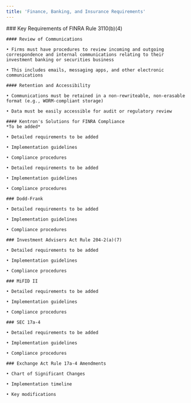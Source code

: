 ```yaml
---
title: 'Finance, Banking, and Insurance Requirements'
---
```


<AccordionGroup>
  <Accordion title="FINRA Rule 3110">
    ### Key Requirements of FINRA Rule 3110(b)(4)

    #### Review of Communications
    
    • Firms must have procedures to review incoming and outgoing correspondence and internal communications relating to their investment banking or securities business
    
    • This includes emails, messaging apps, and other electronic communications

    #### Retention and Accessibility
    
    • Communications must be retained in a non-rewriteable, non-erasable format (e.g., WORM-compliant storage)
    
    • Data must be easily accessible for audit or regulatory review

    #### Kentron's Solutions for FINRA Compliance
    *To be added*
  </Accordion>

  <Accordion title="CFTC Regulation 1.35(a)(1)(iii)">
    
    • Detailed requirements to be added
    
    • Implementation guidelines
    
    • Compliance procedures
  </Accordion>

  <Accordion title="FCA Handbook SYSC 10A.1.6">
    
    • Detailed requirements to be added
    
    • Implementation guidelines
    
    • Compliance procedures

    ### Dodd-Frank
    
    • Detailed requirements to be added
    
    • Implementation guidelines
    
    • Compliance procedures

    ### Investment Advisers Act Rule 204-2(a)(7)
    
    • Detailed requirements to be added
    
    • Implementation guidelines
    
    • Compliance procedures

    ### MiFID II
    
    • Detailed requirements to be added
    
    • Implementation guidelines
    
    • Compliance procedures

    ### SEC 17a-4
    
    • Detailed requirements to be added
    
    • Implementation guidelines
    
    • Compliance procedures

    ### Exchange Act Rule 17a-4 Amendments
    
    • Chart of Significant Changes
    
    • Implementation timeline
    
    • Key modifications
  </Accordion>
</AccordionGroup>